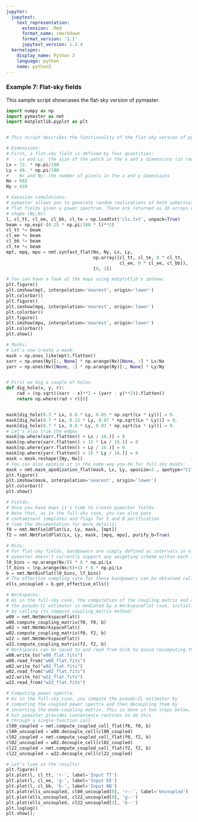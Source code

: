 ```yaml
---
jupyter:
  jupytext:
    text_representation:
      extension: .Rmd
      format_name: rmarkdown
      format_version: '1.1'
      jupytext_version: 1.2.4
  kernelspec:
    display_name: Python 3
    language: python
    name: python3
---
```


### Example 7: Flat-sky fields


This sample script showcases the flat-sky version of pymaster.

```python
import numpy as np
import pymaster as nmt
import matplotlib.pyplot as plt


# This script describes the functionality of the flat-sky version of pymaster

# Dimensions:
# First, a flat-sky field is defined by four quantities:
#  - Lx and Ly: the size of the patch in the x and y dimensions (in radians)
Lx = 72. * np.pi/180
Ly = 48. * np.pi/180
#  - Nx and Ny: the number of pixels in the x and y dimensions
Nx = 602
Ny = 410

# Gaussian simulations:
# pymaster allows you to generate random realizations of both spherical and
# flat fields given a power spectrum. These are returned as 2D arrays with
# shape (Ny,Nx)
l, cl_tt, cl_ee, cl_bb, cl_te = np.loadtxt('cls.txt', unpack=True)
beam = np.exp(-(0.25 * np.pi/180 * l)**2)
cl_tt *= beam
cl_ee *= beam
cl_bb *= beam
cl_te *= beam
mpt, mpq, mpu = nmt.synfast_flat(Nx, Ny, Lx, Ly,
                                 np.array([cl_tt, cl_te, 0 * cl_tt,
                                           cl_ee, 0 * cl_ee, cl_bb]),
                                 [0, 2])

# You can have a look at the maps using matplotlib's imshow:
plt.figure()
plt.imshow(mpt, interpolation='nearest', origin='lower')
plt.colorbar()
plt.figure()
plt.imshow(mpq, interpolation='nearest', origin='lower')
plt.colorbar()
plt.figure()
plt.imshow(mpu, interpolation='nearest', origin='lower')
plt.colorbar()
plt.show()

# Masks:
# Let's now create a mask:
mask = np.ones_like(mpt).flatten()
xarr = np.ones(Ny)[:, None] * np.arange(Nx)[None, :] * Lx/Nx
yarr = np.ones(Nx)[None, :] * np.arange(Ny)[:, None] * Ly/Ny


# First we dig a couple of holes
def dig_hole(x, y, r):
    rad = (np.sqrt((xarr - x)**2 + (yarr - y)**2)).flatten()
    return np.where(rad < r)[0]


mask[dig_hole(0.3 * Lx, 0.6 * Ly, 0.05 * np.sqrt(Lx * Ly))] = 0.
mask[dig_hole(0.7 * Lx, 0.12 * Ly, 0.07 * np.sqrt(Lx * Ly))] = 0.
mask[dig_hole(0.7 * Lx, 0.8 * Ly, 0.03 * np.sqrt(Lx * Ly))] = 0.
# Let's also trim the edges
mask[np.where(xarr.flatten() < Lx / 16.)] = 0
mask[np.where(xarr.flatten() > 15 * Lx / 16.)] = 0
mask[np.where(yarr.flatten() < Ly / 16.)] = 0
mask[np.where(yarr.flatten() > 15 * Ly / 16.)] = 0
mask = mask.reshape([Ny, Nx])
# You can also apodize it in the same way you do for full-sky masks:
mask = nmt.mask_apodization_flat(mask, Lx, Ly, aposize=2., apotype="C1")
plt.figure()
plt.imshow(mask, interpolation='nearest', origin='lower')
plt.colorbar()
plt.show()

# Fields:
# Once you have maps it's time to create pymaster fields.
# Note that, as in the full-sky case, you can also pass
# contaminant templates and flags for E and B purification
# (see the documentation for more details)
f0 = nmt.NmtFieldFlat(Lx, Ly, mask, [mpt])
f2 = nmt.NmtFieldFlat(Lx, Ly, mask, [mpq, mpu], purify_b=True)

# Bins:
# For flat-sky fields, bandpowers are simply defined as intervals in ell, and
# pymaster doesn't currently support any weighting scheme within each interval.
l0_bins = np.arange(Nx/8) * 8 * np.pi/Lx
lf_bins = (np.arange(Nx/8)+1) * 8 * np.pi/Lx
b = nmt.NmtBinFlat(l0_bins, lf_bins)
# The effective sampling rate for these bandpowers can be obtained calling:
ells_uncoupled = b.get_effective_ells()

# Workspaces:
# As in the full-sky case, the computation of the coupling matrix and of
# the pseudo-CL estimator is mediated by a WorkspaceFlat case, initialized
# by calling its compute_coupling_matrix method:
w00 = nmt.NmtWorkspaceFlat()
w00.compute_coupling_matrix(f0, f0, b)
w02 = nmt.NmtWorkspaceFlat()
w02.compute_coupling_matrix(f0, f2, b)
w22 = nmt.NmtWorkspaceFlat()
w22.compute_coupling_matrix(f2, f2, b)
# Workspaces can be saved to and read from disk to avoid recomputing them:
w00.write_to("w00_flat.fits")
w00.read_from("w00_flat.fits")
w02.write_to("w02_flat.fits")
w02.read_from("w02_flat.fits")
w22.write_to("w22_flat.fits")
w22.read_from("w22_flat.fits")

# Computing power spectra:
# As in the full-sky case, you compute the pseudo-CL estimator by
# computing the coupled power spectra and then decoupling them by
# inverting the mode-coupling matrix. This is done in two steps below,
# but pymaster provides convenience routines to do this
# through a single function call
cl00_coupled = nmt.compute_coupled_cell_flat(f0, f0, b)
cl00_uncoupled = w00.decouple_cell(cl00_coupled)
cl02_coupled = nmt.compute_coupled_cell_flat(f0, f2, b)
cl02_uncoupled = w02.decouple_cell(cl02_coupled)
cl22_coupled = nmt.compute_coupled_cell_flat(f2, f2, b)
cl22_uncoupled = w22.decouple_cell(cl22_coupled)

# Let's look at the results!
plt.figure()
plt.plot(l, cl_tt, 'r-', label='Input TT')
plt.plot(l, cl_ee, 'g-', label='Input EE')
plt.plot(l, cl_bb, 'b-', label='Input BB')
plt.plot(ells_uncoupled, cl00_uncoupled[0], 'r--', label='Uncoupled')
plt.plot(ells_uncoupled, cl22_uncoupled[0], 'g--')
plt.plot(ells_uncoupled, cl22_uncoupled[3], 'b--')
plt.loglog()
plt.show();
```

```python

```
